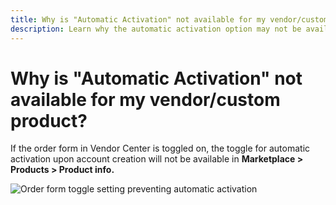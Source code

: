 ```yaml
---
title: Why is "Automatic Activation" not available for my vendor/custom product?
description: Learn why the automatic activation option may not be available for your vendor or custom product
---
```


# Why is "Automatic Activation" not available for my vendor/custom product?

If the order form in Vendor Center is toggled on, the toggle for automatic activation upon account creation will not be available in **Marketplace > Products > Product info.**

![Order form toggle setting preventing automatic activation](./img/partner-center/vendor-center-faqs/automatic-activation/order-form-toggle.jpg)